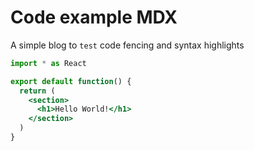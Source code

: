# Code example MDX

A simple blog to `test` code fencing and syntax highlights

```jsx
import * as React

export default function() {
  return (
    <section>
      <h1>Hello World!</h1>
    </section>
  )
}
```
